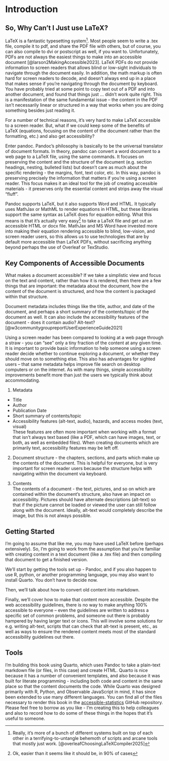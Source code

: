 # Introduction

## So, Why Can't I Just use LaTeX?

LaTeX is a fantastic typesetting system^[Really, it's more of a bunch of different systems built on top of each other in a terrifying-to-untangle behemoth of scripts and arcane tools that mostly just work. [@overleafChoosingLaTeXCompiler2025]]. 
Most people seem to write a .tex file, compile it to pdf, and share the PDF file with others, but of course, you can also compile to dvi or postscript as well, if you want to. 
Unfortunately, PDFs are not always the easiest things to make into an accessible document [@larson2MakingAccessible2023].
LaTeX PDFs do not provide information to screen readers that allows blind or low-sight individuals to navigate through the document easily. 
In addition, the math markup is often hard for screen readers to decode, and doesn't always end up in a place that makes sense if you're navigating through the document by keyboard. 
You have probably tried at some point to copy text out of a PDF and into another document, and found that things just ... didn't work quite right. 
This is a manifestation of the same fundamental issue -- the content in the PDF isn't necessarily linear or structured in a way that works when you are doing something besides just reading it. 

For a number of technical reasons, it's very hard to make LaTeX accessible to a screen reader. 
But, what if we could keep some of the benefits of LaTeX (equations, focusing on the content of the document rather than the formatting, etc.) and also get accessibility?

Enter pandoc.
Pandoc's philosophy is basically to be the universal translator of document formats. 
In theory, pandoc can convert a word document to a web page to a LaTeX file, using the same commands. 
It focuses on preserving the content and the structure of the document (e.g. section headings, nesting, bulleted lists) but doesn't care as much about the specific rendering - the margins, font, text color, etc.
In this way, pandoc is preserving precisely the information that matters if you're using a screen reader. 
This focus makes it an ideal tool for the job of creating accessible materials - it preserves only the essential content and strips away the visual "fluff". 

Pandoc supports LaTeX, but it also supports Word and HTML. 
It typically uses MathJax or MathML to render equations in HTML, but these libraries support the same syntax as LaTeX does for equation editing. 
What this means is that it's actually very easy^[Ok, easier than it seems like it should be, in 90% of cases] to take a LaTeX file and get out an accessible HTML or docx file. 
MathJax and MS Word have invested more into making their equation rendering accessible to blind, low-vision, and screen reader users, so this allows us to use technologies that are by default more accessible than LaTeX PDFs, without sacrificing anything beyond perhaps the use of Overleaf or TexStudio. 

## Key Components of Accessible Documents

What makes a document accessible? 
If we take a simplistic view and focus on the text and content, rather than how it is rendered, then there are a few things that are important: the metadata about the document, how the content of the document is structured, and how the content is packaged within that structure.


Document metadata includes things like the title, author, and date of the document, and perhaps a short summary of the contents/topic of the document as well. 
It can also include the accessibility features of the document - does it contain audio? Alt-text? [@w3communitygroupreportUserExperienceGuide2021]

Using a screen reader has been compared to looking at a web page through a straw - you can "see" only a tiny fraction of the content at any given time. 
It is important to provide basic information to help someone using a screen reader decide whether to continue exploring a document, or whether they should move on to something else. 
This also has advantages for sighted users -- that same metadata helps improve file search on desktop computers or on the internet. 
As with many things, simple accessibility improvements benefit more than just the users we typically think about accommodating.


1. Metadata
  - Title
  - Author
  - Publication Date
  - Short summary of contents/topic
  - Accessibility features (alt-text, audio), hazards, and access modes (text, visual)    
  These features are often more important when working with a format that isn't always text based (like a PDF, which can have images, text, or both, as well as embedded files). When creating documents which are primarily text, accessibility features may be left off. 
  
2. Document structure - the chapters, sections, and parts which make up the contents of the document. This is helpful for everyone, but is very important for screen reader users because the structure helps with navigating within the document via keyboard.

3. Contents    
The contents of a document - the text, pictures, and so on which are contained within the document's structure, also have an impact on accessibility. Pictures should have alternate descriptions (alt-text) so that if the picture cannot be loaded or viewed the user can still follow along with the document. Ideally, alt-text would completely describe the image, but this is not always possible.


## Getting Started

I'm going to assume that like me, you may have used LaTeX before (perhaps extensively). 
So, I'm going to work from the assumption that you're familiar with creating content in a text document (like a .tex file) and then compiling that document to get a finished version.

We'll start by getting the tools set up - Pandoc, and if you also happen to use R, python, or another programming language, you may also want to install Quarto. You don't have to decide now. 

Then, we'll talk about how to convert old content into markdown.

Finally, we'll cover how to make that content more accessible. Despite the web accessibility guidelines, there is no way to make anything 100% accessible to everyone -- even the guidelines are written to address a specific set of common problems, and someone out there is probably hampered by having larger text or icons. 
This will involve some solutions for e.g. writing alt-text, scripts that can check that alt-text is present, etc., as well as ways to ensure the rendered content meets most of the standard accessibility guidelines out there.


## Tools

I'm building this book using Quarto, which uses Pandoc to take a plain-text markdown file (or files, in this case) and create HTML. 
Quarto is nice because it has a number of convenient templates, and also because it was built for literate programming - including both code and content in the same place so that the content documents the code. 
While Quarto was designed primarily with R, Python, and Observable JavaScript in mind, it has since been extended to use many different languages. 
You can find all of the files necessary to render this book in the [accessible-statistics](https://github.com/srvanderplas/accessible-statistics) GitHub repository. 
Please feel free to borrow as you like - I'm creating this to help colleagues and also to record how to do some of these things in the hopes that it's useful to someone. 
